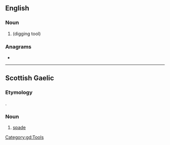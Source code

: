 {{also|Spaid|spáid}}
==English==

===Noun===
{{en-noun}}

# {{obsolete form of|spade|nodot=yes|lang=en}} (digging tool)

{{Webster 1913}}

===Anagrams===
* {{anagrams|en|apids|sapid}}

----

==Scottish Gaelic==

===Etymology===
{{borrowing|gd|en|spade}}.

===Noun===
{{gd-noun|g=f|gen=spaide|pl=spaidean}}

# [[spade]]

[[Category:gd:Tools]]